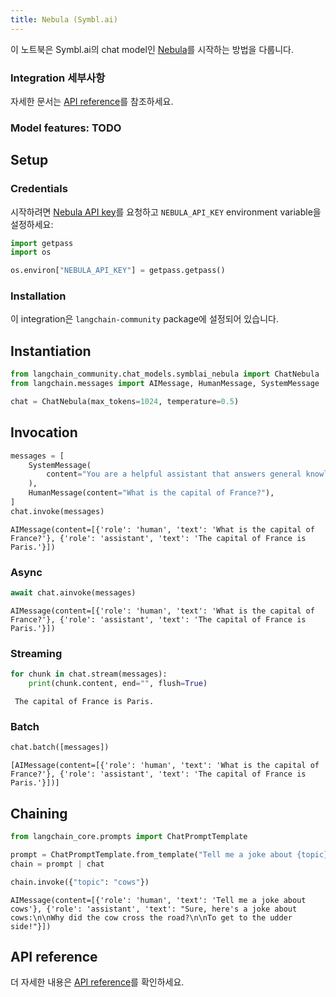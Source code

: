 ```yaml
---
title: Nebula (Symbl.ai)
---
```


이 노트북은 Symbl.ai의 chat model인 [Nebula](https://docs.symbl.ai/docs/nebula-llm)를 시작하는 방법을 다룹니다.

### Integration 세부사항

자세한 문서는 [API reference](https://docs.symbl.ai/reference/nebula-chat)를 참조하세요.

### Model features: TODO

## Setup

### Credentials

시작하려면 [Nebula API key](https://platform.symbl.ai/#/login)를 요청하고 `NEBULA_API_KEY` environment variable을 설정하세요:

```python
import getpass
import os

os.environ["NEBULA_API_KEY"] = getpass.getpass()
```

### Installation

이 integration은 `langchain-community` package에 설정되어 있습니다.

## Instantiation

```python
from langchain_community.chat_models.symblai_nebula import ChatNebula
from langchain.messages import AIMessage, HumanMessage, SystemMessage
```

```python
chat = ChatNebula(max_tokens=1024, temperature=0.5)
```

## Invocation

```python
messages = [
    SystemMessage(
        content="You are a helpful assistant that answers general knowledge questions."
    ),
    HumanMessage(content="What is the capital of France?"),
]
chat.invoke(messages)
```

```output
AIMessage(content=[{'role': 'human', 'text': 'What is the capital of France?'}, {'role': 'assistant', 'text': 'The capital of France is Paris.'}])
```

### Async

```python
await chat.ainvoke(messages)
```

```output
AIMessage(content=[{'role': 'human', 'text': 'What is the capital of France?'}, {'role': 'assistant', 'text': 'The capital of France is Paris.'}])
```

### Streaming

```python
for chunk in chat.stream(messages):
    print(chunk.content, end="", flush=True)
```

```output
 The capital of France is Paris.
```

### Batch

```python
chat.batch([messages])
```

```output
[AIMessage(content=[{'role': 'human', 'text': 'What is the capital of France?'}, {'role': 'assistant', 'text': 'The capital of France is Paris.'}])]
```

## Chaining

```python
from langchain_core.prompts import ChatPromptTemplate

prompt = ChatPromptTemplate.from_template("Tell me a joke about {topic}")
chain = prompt | chat
```

```python
chain.invoke({"topic": "cows"})
```

```output
AIMessage(content=[{'role': 'human', 'text': 'Tell me a joke about cows'}, {'role': 'assistant', 'text': "Sure, here's a joke about cows:\n\nWhy did the cow cross the road?\n\nTo get to the udder side!"}])
```

## API reference

더 자세한 내용은 [API reference](https://python.langchain.com/api_reference/community/chat_models/langchain_community.chat_models.symblai_nebula.ChatNebula.html)를 확인하세요.